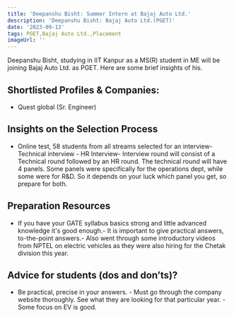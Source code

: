 ```yaml
---
title: 'Deepanshu Bisht: Summer Intern at Bajaj Auto Ltd.'
description: 'Deepanshu Bisht: Bajaj Auto Ltd.(PGET)'
date: '2023-09-13'
tags: PGET,Bajaj Auto Ltd.,Placement
imageUrl: ''
---
```


Deepanshu Bisht, studying in IIT Kanpur as a MS(R) student in ME will be joining Bajaj Auto Ltd. as PGET. Here are some brief insights of his.

## Shortlisted Profiles & Companies:
- Quest global (Sr. Engineer)

## Insights on the Selection Process
- Online test, 58 students from all streams selected for an interview- Technical interview - HR Interview- Interview round will consist of a Technical round followed by an HR round. The technical round will have 4 panels. Some panels were specifically for the operations dept, while some were for R&D. So it depends on your luck which panel you get, so prepare for both.

##  Preparation Resources
- If you have your GATE syllabus basics strong and little advanced knowledge it's good enough.- It is important to give practical answers, to-the-point answers.- Also went through some introductory videos from NPTEL on electric vehicles as they were also hiring for the Chetak division this year.

## Advice for students (dos and don’ts)? 
- Be practical, precise in your answers. - Must go through the company website thoroughly. See what they are looking for that particular year. - Some focus on EV is good.

